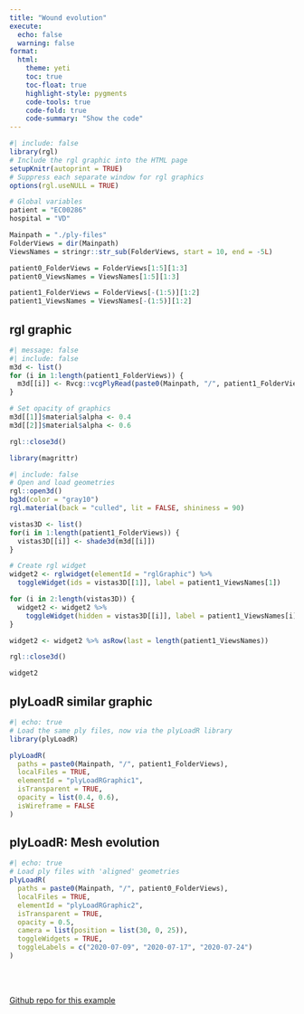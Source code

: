 ```yaml
---
title: "Wound evolution"
execute:
  echo: false
  warning: false
format:
  html:
    theme: yeti
    toc: true
    toc-float: true
    highlight-style: pygments
    code-tools: true
    code-fold: true
    code-summary: "Show the code"
---
```


```r
#| include: false
library(rgl)
# Include the rgl graphic into the HTML page
setupKnitr(autoprint = TRUE) 
# Suppress each separate window for rgl graphics
options(rgl.useNULL = TRUE) 

# Global variables
patient = "EC00286"
hospital = "VD"

Mainpath = "./ply-files"
FolderViews = dir(Mainpath)
ViewsNames = stringr::str_sub(FolderViews, start = 10, end = -5L)

patient0_FolderViews = FolderViews[1:5][1:3]
patient0_ViewsNames = ViewsNames[1:5][1:3]

patient1_FolderViews = FolderViews[-(1:5)][1:2]
patient1_ViewsNames = ViewsNames[-(1:5)][1:2]
```

## rgl graphic

```r
#| message: false
#| include: false
m3d <- list()
for (i in 1:length(patient1_FolderViews)) {
  m3d[[i]] <- Rvcg::vcgPlyRead(paste0(Mainpath, "/", patient1_FolderViews[i]))  
}

# Set opacity of graphics
m3d[[1]]$material$alpha <- 0.4
m3d[[2]]$material$alpha <- 0.6

rgl::close3d()

library(magrittr)
```

```r
#| include: false
# Open and load geometries
rgl::open3d()
bg3d(color = "gray10")
rgl.material(back = "culled", lit = FALSE, shininess = 90)

vistas3D <- list()
for(i in 1:length(patient1_FolderViews)) {
  vistas3D[[i]] <- shade3d(m3d[[i]])
}

# Create rgl widget
widget2 <- rglwidget(elementId = "rglGraphic") %>% 
  toggleWidget(ids = vistas3D[[1]], label = patient1_ViewsNames[1])  

for (i in 2:length(vistas3D)) {
  widget2 <- widget2 %>% 
    toggleWidget(hidden = vistas3D[[i]], label = patient1_ViewsNames[i])
}

widget2 <- widget2 %>% asRow(last = length(patient1_ViewsNames)) 

rgl::close3d()
```

```r
widget2
```

## plyLoadR similar graphic

```r
#| echo: true
# Load the same ply files, now via the plyLoadR library
library(plyLoadR)

plyLoadR(
  paths = paste0(Mainpath, "/", patient1_FolderViews),
  localFiles = TRUE,
  elementId = "plyLoadRGraphic1",
  isTransparent = TRUE,
  opacity = list(0.4, 0.6),
  isWireframe = FALSE
)
```

## plyLoadR: Mesh evolution

```r
#| echo: true
# Load ply files with 'aligned' geometries
plyLoadR(
  paths = paste0(Mainpath, "/", patient0_FolderViews),
  localFiles = TRUE,
  elementId = "plyLoadRGraphic2",
  isTransparent = TRUE,
  opacity = 0.5,
  camera = list(position = list(30, 0, 25)),
  toggleWidgets = TRUE,
  toggleLabels = c("2020-07-09", "2020-07-17", "2020-07-24")
)
```

<br>
<br>

[Github repo for this example](https://github.com/lucio-cornejo/rgl-plyLoadR-comparison-example)
